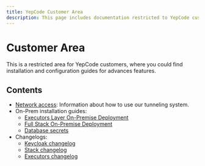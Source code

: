 ```yaml
---
title: YepCode Customer Area
description: This page includes documentation restricted to YepCode customers
---
```


# Customer Area

This is a restricted area for YepCode customers, where you could find installation and configuration guides for advances features.

## Contents

* [Network access](/docs/customer-area/network-access): Information about how to use our tunneling system.
* On-Prem installation guides:
    * [Executors Layer On-Premise Deployment](/docs/customer-area/on-premise/executors)
    * [Full Stack On-Premise Deployment](/docs/customer-area/on-premise/full-stack)
    * [Database secrets](/docs/customer-area/on-premise/db-secrets)
* Changelogs:
    * [Keycloak changelog](/docs/customer-area/on-premise/changelogs/keycloak)
    * [Stack changelog](/docs/customer-area/on-premise/changelogs/stack)
    * [Executors changelog](/docs/customer-area/on-premise/changelogs/executors)
